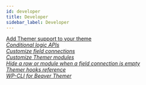 ```yaml
---
id: developer
title: Developer
sidebar_label: Developer
---
```


<a className="jump-to" href="/beaver-themer/developer/add-header-footer-and-parts-support-to-your-theme-themer" aria-label="Add Themer support to your theme">
  <div className="jump-to--main">
    Add Themer support to your theme
  </div>
  <div className="jump-to--icon">
    <i className="fas fa-chevron-right" />
  </div>
</a>

<a className="jump-to" href="/beaver-themer/developer/conditional-logic-apis" aria-label="Conditional logic APIs">
  <div className="jump-to--main">
    Conditional logic APIs
  </div>
  <div className="jump-to--icon">
    <i className="fas fa-chevron-right" />
  </div>
</a>

<a className="jump-to" href="/beaver-themer/developer/customize-field-connections-themer" aria-label="Customize field connections">
  <div className="jump-to--main">
    Customize field connections
  </div>
  <div className="jump-to--icon">
    <i className="fas fa-chevron-right" />
  </div>
</a>

<a className="jump-to" href="/beaver-themer/developer/customize-themer-modules" aria-label="Customize Themer modules">
  <div className="jump-to--main">
    Customize Themer modules
  </div>
  <div className="jump-to--icon">
    <i className="fas fa-chevron-right" />
  </div>
</a>

<a className="jump-to" href="/beaver-themer/developer/hide-row-or-module-when-field-connection-is-empty-themer" aria-label="Hide a row or module when a field connection is empty">
  <div className="jump-to--main">
    Hide a row or module when a field connection is empty
  </div>
  <div className="jump-to--icon">
    <i className="fas fa-chevron-right" />
  </div>
</a>

<a className="jump-to" href="/beaver-themer/developer/hooks-reference-themer" aria-label="Themer hooks reference">
  <div className="jump-to--main">
    Themer hooks reference
  </div>
  <div className="jump-to--icon">
    <i className="fas fa-chevron-right" />
  </div>
</a>

<a className="jump-to" href="/beaver-themer/developer/wp-cli-for-beaver-themer" aria-label="WP-CLI for Beaver Themer">
  <div className="jump-to--main">
    WP-CLI for Beaver Themer
  </div>
  <div className="jump-to--icon">
    <i className="fas fa-chevron-right" />
  </div>
</a>
